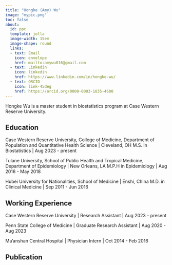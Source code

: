 ---
title: "Hongke (Amy) Wu"
image: "mypic.png"
toc: false
about:
  id: ppc
  template: jolla
  image-width: 15em
  image-shape: round
  links:
  - text: Email
    icon: envelope
    href: mailto:amywu016@gmail.com
  - text: Linkedin
    icon: linkedin
    href: https://www.linkedin.com/in/hongke-wu/
  - text: ORCID
    icon: link-45deg
    href: https://orcid.org/0000-0003-1835-4600
---


:::{#ppc}

Hongke Wu is a master student in biostatistics program at Case Western Reserve University.

## Education

Case Western Reserve University, College of Medicine, Department of Population and Quantitative Health Science | Cleveland, OH
M.S. in Biostatistics | Aug 2023 - present

Tulane University, School of Public Health and Tropical Medicine, Department of Epidemiology | New Orleans, LA
M.P.H in Epidemiology | Aug 2016 - May 2018

Hubei University for Nationalities, School of Medicine | Enshi, China
M.D. in Clinical Medicine | Sep 2011 - Jun 2016

## Working Experience

Case Western Reserve University | Research Assistant | Aug 2023 - present

Penn State College of Medicine | Graduate Research Assistant | Aug 2020 - Aug 2023

Ma'anshan Central Hospital | Physician Intern | Oct 2014 - Feb 2016

## Publication


:::
